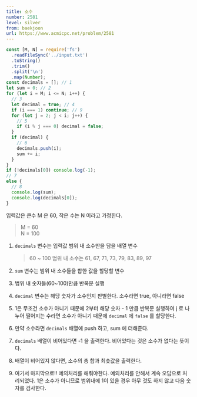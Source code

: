 ```yaml
---
title: 소수
number: 2581
level: silver
from: baekjoon
url: https://www.acmicpc.net/problem/2581
---
```


```js
const [M, N] = require('fs')
  .readFileSync('../input.txt')
  .toString()
  .trim()
  .split('\n')
  .map(Number);
const decimals = []; // 1
let sum = 0; // 2
for (let i = M; i <= N; i++) {
  // 3
  let decimal = true; // 4
  if (i === 1) continue; // 9
  for (let j = 2; j < i; j++) {
    // 5
    if (i % j === 0) decimal = false;
  }
  if (decimal) {
    // 6
    decimals.push(i);
    sum += i;
  }
}
if (!decimals[0]) console.log(-1);
// 7
else {
  // 8
  console.log(sum);
  console.log(decimals[0]);
}
```

입력값은 큰수 M 은 60, 작은 수는 N 이라고 가정한다.

> M = 60  
> N = 100

1. `decimals` 변수는 입력값 범위 내 소수만을 담을 배열 변수
   > 60 ~ 100 범위 내 소수는 61, 67, 71, 73, 79, 83, 89, 97
2. `sum` 변수는 범위 내 소수들을 합한 값을 할당할 변수
3. 범위 내 숫자들(60~100)만큼 반복문 실행
4. `decimal` 변수는 해당 숫자가 소수인지 판별한다. 소수라면 true, 아니라면 false
5. 1은 무조건 소수가 아니기 때문에 2부터 해당 숫자 - 1 만큼 반복문 실행하여
   j 로 나누어 떨어지는 수라면 소수가 아니기 때문에 `decimal` 에 `false` 를 할당한다.
6. 만약 소수라면 `decimals` 배열에 push 하고, sum 에 더해준다.
7. `decimals` 배열이 비어있다면 -1 을 출력한다. 비어있다는 것은 소수가 없다는 뜻이다.
8. 배열이 비어있지 않다면, 소수의 총 합과 최솟값을 출력한다.

9. 여기서 마지막으로!! 예의처리를 해줘야한다. 예외처리를 안해서 계속 오답으로 처리되었다. 1은 소수가 아니므로 범위내에 1이 있을 경우 아무 것도 하지 않고 다음 숫자를 검사한다.
